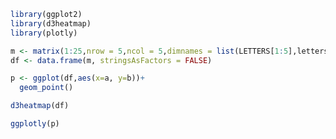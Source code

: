 
```r
library(ggplot2)
library(d3heatmap)
library(plotly)

m <- matrix(1:25,nrow = 5,ncol = 5,dimnames = list(LETTERS[1:5],letters[1:5]))
df <- data.frame(m, stringsAsFactors = FALSE)

p <- ggplot(df,aes(x=a, y=b))+
  geom_point()
```

```r
d3heatmap(df)

```



```r
ggplotly(p)
```



